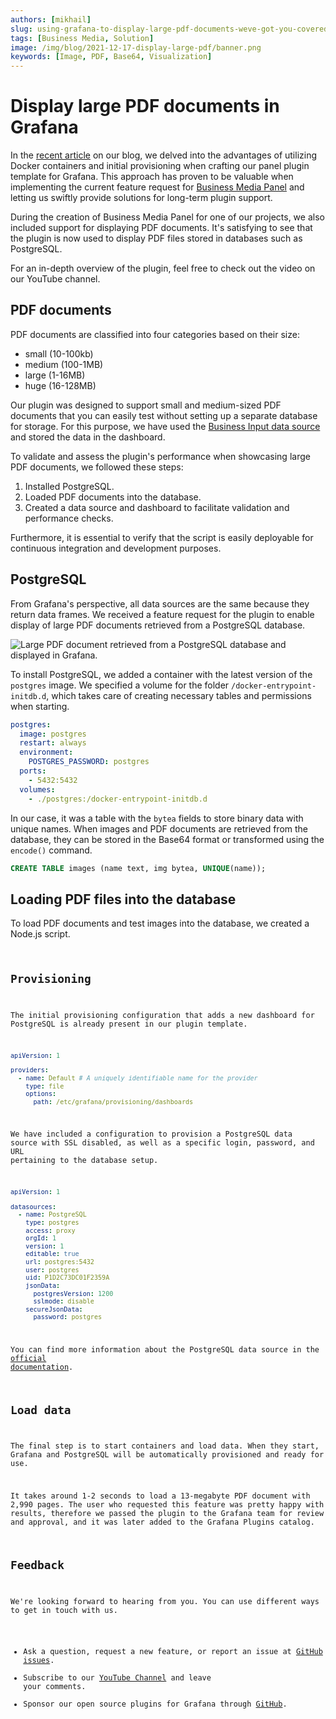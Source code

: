 ```yaml
---
authors: [mikhail]
slug: using-grafana-to-display-large-pdf-documents-weve-got-you-covered-4e654e8d4bce/
tags: [Business Media, Solution]
image: /img/blog/2021-12-17-display-large-pdf/banner.png
keywords: [Image, PDF, Base64, Visualization]
---
```



# Display large PDF documents in Grafana

In the [recent article](/blog/we-created-our-own-panel-plugin-template-for-grafana-665f7e6760d1/) on our blog, we delved into the advantages of utilizing Docker containers and initial provisioning when crafting our panel plugin template for Grafana. This approach has proven to be valuable when implementing the current feature request for [Business Media Panel](/plugins/volkovlabs-image-panel/) and letting us swiftly provide solutions for long-term plugin support.

During the creation of Business Media Panel for one of our projects, we also included support for displaying PDF documents. It's satisfying to see that the plugin is now used to display PDF files stored in databases such as PostgreSQL.

For an in-depth overview of the plugin, feel free to check out the video on our YouTube channel.

<Youtube
  id="1_bgLSehjhg"
  title="Images, PDFs, Video, Live Camera Feed on Grafana Dashboard."
/>

## PDF documents

PDF documents are classified into four categories based on their size:

- small (10-100kb)
- medium (100-1MB)
- large (1-16MB)
- huge (16-128MB)

Our plugin was designed to support small and medium-sized PDF documents that you can easily test without setting up a separate database for storage. For this purpose, we have used the [Business Input data source](/plugins/volkovlabs-static-datasource/) and stored the data in the dashboard.

To validate and assess the plugin's performance when showcasing large PDF documents, we followed these steps:

1. Installed PostgreSQL.
2. Loaded PDF documents into the database.
3. Created a data source and dashboard to facilitate validation and performance checks.

Furthermore, it is essential to verify that the script is easily deployable for continuous integration and development purposes.

## PostgreSQL

From Grafana's perspective, all data sources are the same because they return data frames. We received a feature request for the plugin to enable display of large PDF documents retrieved from a PostgreSQL database.

<Image
  title="Large PDF document retrieved from a PostgreSQL database and displayed in Grafana."
  src="/img/blog/2021-12-17-display-large-pdf/panel.png"
/>

To install PostgreSQL, we added a container with the latest version of the `postgres` image. We specified a volume for the folder `/docker-entrypoint-initdb.d`, which takes care of creating necessary tables and permissions when starting.

```yaml
postgres:
  image: postgres
  restart: always
  environment:
    POSTGRES_PASSWORD: postgres
  ports:
    - 5432:5432
  volumes:
    - ./postgres:/docker-entrypoint-initdb.d
```

In our case, it was a table with the `bytea` fields to store binary data with unique names. When images and PDF documents are retrieved from the database, they can be stored in the Base64 format or transformed using the `encode()` command.

```sql
CREATE TABLE images (name text, img bytea, UNIQUE(name));
```

## Loading PDF files into the database

To load PDF documents and test images into the database, we created a Node.js script.

<Code
  url="https://github.com/VolkovLabs/volkovlabs-image-panel/blob/main/postgres/load.ts"
  language="js"
/>

## Provisioning

The initial provisioning configuration that adds a new dashboard for PostgreSQL is already present in our plugin template.

```yaml
apiVersion: 1

providers:
  - name: Default # A uniquely identifiable name for the provider
    type: file
    options:
      path: /etc/grafana/provisioning/dashboards
```

We have included a configuration to provision a PostgreSQL data source with SSL disabled, as well as a specific login, password, and URL pertaining to the database setup.

```yaml
apiVersion: 1

datasources:
  - name: PostgreSQL
    type: postgres
    access: proxy
    orgId: 1
    version: 1
    editable: true
    url: postgres:5432
    user: postgres
    uid: P1D2C73DC01F2359A
    jsonData:
      postgresVersion: 1200
      sslmode: disable
    secureJsonData:
      password: postgres
```

You can find more information about the PostgreSQL data source in the [official documentation](https://grafana.com/docs/grafana/latest/datasources/postgres/).

## Load data

The final step is to start containers and load data. When they start, Grafana and PostgreSQL will be automatically provisioned and ready for use.

It takes around 1-2 seconds to load a 13-megabyte PDF document with 2,990 pages. The user who requested this feature was pretty happy with results, therefore we passed the plugin to the Grafana team for review and approval, and it was later added to the Grafana Plugins catalog.

## Feedback

We're looking forward to hearing from you. You can use different ways to get in touch with us.

- Ask a question, request a new feature, or report an issue at [GitHub issues](https://github.com/volkovlabs/business-media/issues).
- Subscribe to our [YouTube Channel](https://www.youtube.com/@volkovlabs) and leave your comments.
- Sponsor our open source plugins for Grafana through [GitHub](https://github.com/sponsors/VolkovLabs).
